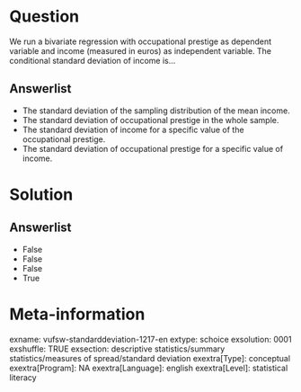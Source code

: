 Question
========
We run a bivariate regression with occupational prestige as dependent
variable and income (measured in euros) as independent variable. The
conditional standard deviation of income is…

Answerlist
----------
* The standard deviation of the sampling distribution of the mean income.
* The standard deviation of occupational prestige in the whole sample.
* The standard deviation of income for a specific value of the
  occupational prestige.
* The standard deviation of occupational prestige for a specific value of
  income.

Solution
========










Answerlist
----------
* False
* False
* False
* True

Meta-information
================
exname: vufsw-standarddeviation-1217-en
extype: schoice
exsolution: 0001
exshuffle: TRUE
exsection: descriptive statistics/summary statistics/measures of spread/standard deviation
exextra[Type]: conceptual
exextra[Program]: NA
exextra[Language]: english
exextra[Level]: statistical literacy

